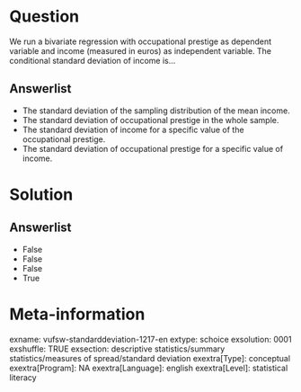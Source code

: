 Question
========
We run a bivariate regression with occupational prestige as dependent
variable and income (measured in euros) as independent variable. The
conditional standard deviation of income is…

Answerlist
----------
* The standard deviation of the sampling distribution of the mean income.
* The standard deviation of occupational prestige in the whole sample.
* The standard deviation of income for a specific value of the
  occupational prestige.
* The standard deviation of occupational prestige for a specific value of
  income.

Solution
========










Answerlist
----------
* False
* False
* False
* True

Meta-information
================
exname: vufsw-standarddeviation-1217-en
extype: schoice
exsolution: 0001
exshuffle: TRUE
exsection: descriptive statistics/summary statistics/measures of spread/standard deviation
exextra[Type]: conceptual
exextra[Program]: NA
exextra[Language]: english
exextra[Level]: statistical literacy

